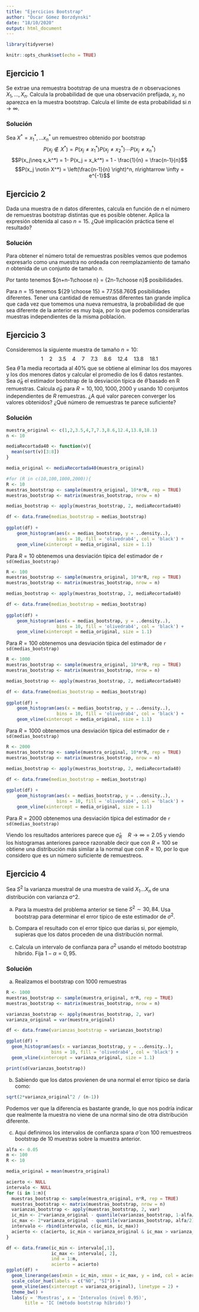 ```yaml
---
title: "Ejercicios Bootstrap"
author: "Óscar Gómez Borzdynski"
date: "18/10/2020"
output: html_document
---
```

```r
library(tidyverse)
```


```r
knitr::opts_chunk$set(echo = TRUE)
```
## Ejercicio 1

Se extrae una remuestra bootstrap de una muestra de $n$ observaciones $X_1, \dots , X_n$. Calcula la probabilidad de que una observación prefijada, $x_j$, no aparezca en la muestra bootstrap. Calcula el límite de esta probabilidad si $n\rightarrow\infty$.

### Solución

Sea $X^* = x_1^*, \dots x_n^*$ un remuestreo obtenido por bootstrap
$$P(x_j \notin X^*) = P(x_j\neq x_1^*)P(x_j\neq x_2^*)\cdots P(x_j\neq x_n^*)$$
$$P(x_j\neq x_k^*) = 1- P(x_j = x_k^*) = 1 - \frac{1}{n} = \frac{n-1}{n}$$
$$P(x_j \notin X^*) = \left(\frac{n-1}{n} \right)^n, n\rightarrow \infty = e^{-1}$$

## Ejercicio 2

Dada una muestra de n datos diferentes, calcula en función de $n$ el número de remuestras bootstrap distintas que es posible obtener. Aplica la expresión obtenida al caso $n = 15$. ¿Qué implicación práctica tiene el resultado?

### Solución

Para obtener el número total de remuestras posibles vemos que podemos expresarlo como una muestra no ordeada con reemplazamiento de tamaño $n$ obtenida de un conjunto de tamaño $n$.

Por tanto tenemos ${n+n-1\choose n} = {2n-1\choose n}$ posibilidades.

Para $n=15$ tenemos ${29 \choose 15} = 77.558.760$ posibilidades diferentes. Tener una cantidad de remuestras diferentes tan grande implica que cada vez que tomemos una nueva remuestra, la probabilidad de que sea diferente de la anterior es muy baja, por lo que podemos considerarlas muestras independientes de la misma población.

## Ejercicio 3

Consideremos la siguiente muestra de tamaño $n = 10$:
$$1 \quad 2 \quad 3.5 \quad 4 \quad 7 \quad 7.3 \quad 8.6 \quad 12.4 \quad 13.8 \quad 18.1$$
Sea $\hat\theta$ la media recortada al $40 \%$ que se obtiene al eliminar los dos mayores y los dos menores
datos y calcular el promedio de los 6 datos restantes. Sea $\hat\sigma_R$ el estimador bootstrap de la
desviación típica de $\hat\theta$ basado en R remuestras. Calcula $\hat\sigma_R$ para $R = 10, 100, 1000, 2000$ y
usando $10$ conjuntos independientes de $R$ remuestras. ¿A qué valor parecen converger los
valores obtenidos? ¿Qué número de remuestras te parece suficiente?

### Solución

```r
muestra_original <- c(1,2,3.5,4,7,7.3,8.6,12.4,13.8,18.1)
n <- 10

mediaRecortada40 <- function(v){
  mean(sort(v)[3:8])
}

media_original <- mediaRecortada40(muestra_original)

#for (R in c(10,100,1000,2000)){
R <- 10
muestras_bootstrap <- sample(muestra_original, 10*n*R, rep = TRUE)
muestras_bootstrap <- matrix(muestras_bootstrap, nrow = n)

medias_bootstrap <- apply(muestras_bootstrap, 2, mediaRecortada40)

df <- data.frame(medias_bootstrap = medias_bootstrap)
  
ggplot(df) +
    geom_histogram(aes(x = medias_bootstrap, y = ..density..),
                   bins = 10, fill = 'olivedrab4', col = 'black') +
    geom_vline(xintercept = media_original, size = 1.1)
```

Para $R=10$ obtenemos una desviación típica del estimador de `r sd(medias_bootstrap)`

```r
R <- 100
muestras_bootstrap <- sample(muestra_original, 10*n*R, rep = TRUE)
muestras_bootstrap <- matrix(muestras_bootstrap, nrow = n)

medias_bootstrap <- apply(muestras_bootstrap, 2, mediaRecortada40)

df <- data.frame(medias_bootstrap = medias_bootstrap)
  
ggplot(df) +
    geom_histogram(aes(x = medias_bootstrap, y = ..density..),
                   bins = 10, fill = 'olivedrab4', col = 'black') +
    geom_vline(xintercept = media_original, size = 1.1)
```

Para $R=100$ obtenemos una desviación típica del estimador de `r sd(medias_bootstrap)`

```r
R <- 1000
muestras_bootstrap <- sample(muestra_original, 10*n*R, rep = TRUE)
muestras_bootstrap <- matrix(muestras_bootstrap, nrow = n)

medias_bootstrap <- apply(muestras_bootstrap, 2, mediaRecortada40)

df <- data.frame(medias_bootstrap = medias_bootstrap)
  
ggplot(df) +
    geom_histogram(aes(x = medias_bootstrap, y = ..density..),
                   bins = 10, fill = 'olivedrab4', col = 'black') +
    geom_vline(xintercept = media_original, size = 1.1)
```

Para $R=1000$ obtenemos una desviación típica del estimador de `r sd(medias_bootstrap)`

```r
R <- 2000
muestras_bootstrap <- sample(muestra_original, 10*n*R, rep = TRUE)
muestras_bootstrap <- matrix(muestras_bootstrap, nrow = n)

medias_bootstrap <- apply(muestras_bootstrap, 2, mediaRecortada40)

df <- data.frame(medias_bootstrap = medias_bootstrap)
  
ggplot(df) +
    geom_histogram(aes(x = medias_bootstrap, y = ..density..),
                   bins = 10, fill = 'olivedrab4', col = 'black') +
    geom_vline(xintercept = media_original, size = 1.1)
```

Para $R=2000$ obtenemos una desviación típica del estimador de `r sd(medias_bootstrap)`

Viendo los resultados anteriores parece que $\hat\sigma_R \quad R\rightarrow \infty = 2.05$ y viendo los histogramas anteriores parece razonable decir que con $R=100$ se obtiene una distribución más similar a la normal que con $R=10$, por lo que considero que es un número suficiente de remuestreos.

## Ejercicio 4

Sea $S^2$ la varianza muestral de una muestra de vaiid $X_1 \dots X_n$ de una distribución con
varianza σ^2.

(a) Para la muestra del problema anterior se tiene $S^2 \sim 30,84$. Usa bootstrap para determinar el error típico de este estimador de $σ^2$.

(b) Compara el resultado con el error típico que darías si, por ejemplo, supieras que los datos proceden de una distribución normal.

(c) Calcula un intervalo de confianza para $σ^2$ usando el método bootstrap híbrido. Fija $1 − \alpha = 0,95$.

### Solución

(a) Realizamos el bootstrap con 1000 remuestras

```r
R <- 1000
muestras_bootstrap <- sample(muestra_original, n*R, rep = TRUE)
muestras_bootstrap <- matrix(muestras_bootstrap, nrow = n)

varianzas_bootstrap <- apply(muestras_bootstrap, 2, var)
varianza_original = var(muestra_original)

df <- data.frame(varianzas_bootstrap = varianzas_bootstrap)

ggplot(df) +
  geom_histogram(aes(x = varianzas_bootstrap, y = ..density..),
                 bins = 10, fill = 'olivedrab4', col = 'black') +
  geom_vline(xintercept = varianza_original, size = 1.1)

print(sd(varianzas_bootstrap))
```

(b) Sabiendo que los datos provienen de una normal el error típico se daría como:

```r
sqrt(2*varianza_original^2 / (n-1))
```

Podemos ver que la diferencia es bastante grande, lo que nos podría indicar que realmente la muestra no viene de una normal sino de otra distribución diferente.

(c) Aquí definimos los intervalos de confianza spara $\hat\sigma$ con 100 remuestreos bootstrap de 10 muestras sobre la muestra anterior.

```r
alfa <- 0.05
m <- 100
R <- 10

media_original = mean(muestra_original)

acierto <- NULL
intervalo <- NULL
for (i in 1:m){
  muestras_bootstrap <- sample(muestra_original, n*R, rep = TRUE)
  muestras_bootstrap <- matrix(muestras_bootstrap, nrow = n)
  varianzas_bootstrap <- apply(muestras_bootstrap, 2, var)
  ic_min <- 2*varianza_original - quantile(varianzas_bootstrap, 1-alfa/2)
  ic_max <- 2*varianza_original - quantile(varianzas_bootstrap, alfa/2)
  intervalo <- rbind(intervalo, c(ic_min, ic_max))
  acierto <- c(acierto, ic_min < varianza_original & ic_max > varianza_original)
}

df <- data.frame(ic_min <- intervalo[,1],
                 ic_max <- intervalo[, 2],
                 ind = 1:m,
                 acierto = acierto)
ggplot(df) +
  geom_linerange(aes(xmin = ic_min, xmax = ic_max, y = ind, col = acierto)) +
  scale_color_hue(labels = c("NO", "SÍ")) +
  geom_vline(aes(xintercept = varianza_original), linetype = 2) +
  theme_bw() +
  labs(y = 'Muestras', x = 'Intervalos (nivel 0.95)',
       title = 'IC (método bootstrap híbrido)')
```